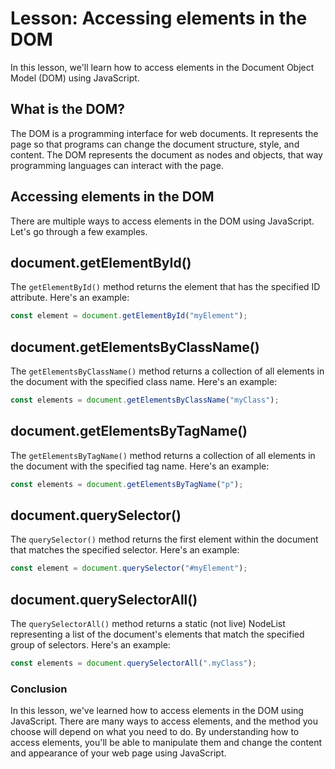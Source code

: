 # Lesson: Accessing elements in the DOM

In this lesson, we'll learn how to access elements in the Document Object Model (DOM) using JavaScript.

## What is the DOM?

The DOM is a programming interface for web documents. It represents the page so that programs can change the document structure, style, and content. The DOM represents the document as nodes and objects, that way programming languages can interact with the page.

## Accessing elements in the DOM

There are multiple ways to access elements in the DOM using JavaScript. Let's go through a few examples.

## document.getElementById()

The `getElementById()` method returns the element that has the specified ID attribute. Here's an example:

```js
const element = document.getElementById("myElement");
```

## document.getElementsByClassName()

The `getElementsByClassName()` method returns a collection of all elements in the document with the specified class name. Here's an example:

```js
const elements = document.getElementsByClassName("myClass");
```

## document.getElementsByTagName()

The `getElementsByTagName()` method returns a collection of all elements in the document with the specified tag name. Here's an example:

```js
const elements = document.getElementsByTagName("p");
```

## document.querySelector()

The `querySelector()` method returns the first element within the document that matches the specified selector. Here's an example:

```js
const element = document.querySelector("#myElement");
```

## document.querySelectorAll()

The `querySelectorAll()` method returns a static (not live) NodeList representing a list of the document's elements that match the specified group of selectors. Here's an example:

```js
const elements = document.querySelectorAll(".myClass");
```

### Conclusion

In this lesson, we've learned how to access elements in the DOM using JavaScript. There are many ways to access elements, and the method you choose will depend on what you need to do. By understanding how to access elements, you'll be able to manipulate them and change the content and appearance of your web page using JavaScript.
